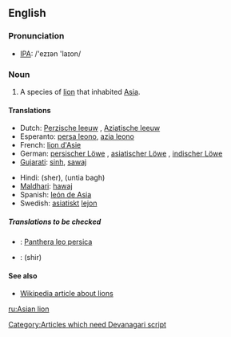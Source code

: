 ==English==

===Pronunciation===
*[[w:IPA|IPA]]: /'ezɪən 'laɪon/

===Noun===
{{en-noun|sg=[[Asian]] [[lion]]}}

#A species of [[lion]] that inhabited [[Asia]].

====Translations====
{{top}}
*Dutch: [[Perzische leeuw]] {{m}}, [[Aziatische leeuw]] {{m}}
*Esperanto: [[persa leono]], [[azia leono]]
*French: [[lion d'Asie]] {{m}}
*German: [[persischer Löwe]] {{m}}, [[asiatischer Löwe]] {{m}}, [[indischer Löwe]] {{m}}
*[[Gujarati]]: [[sinh]], [[sawaj]] 
{{mid}}
*Hindi: (sher), (untia bagh) <!-- (literally: camel tiger) --> [[Category:Articles which need Devanagari script]]
*[[Maldhari]]: [[hawaj]]
*Spanish: [[león de Asia]] {{m}}
*Swedish: [[asiatisk]]t [[lejon]] {{n}}
{{bottom}}

=====Translations to be checked=====
{{checktrans}}
<!-- Should the initial letters of these be minuscule? -->
*{{ttbc|Latin}}: [[Panthera leo persica]]
<!-- Are these specific to the Asian lion? -->
*{{ttbc|Persian}}: {{FAchar|[[شیر]]}} (shir)

====See also====
*[[w:Lion|Wikipedia article about lions]]

[[ru:Asian lion]]